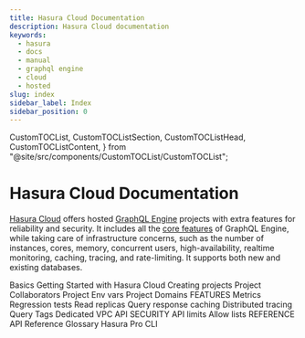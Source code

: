 ```yaml
---
title: Hasura Cloud Documentation
description: Hasura Cloud documentation
keywords:
  - hasura
  - docs
  - manual
  - graphql engine
  - cloud
  - hosted
slug: index
sidebar_label: Index
sidebar_position: 0
---
```


  CustomTOCList,
  CustomTOCListSection,
  CustomTOCListHead,
  CustomTOCListContent,
} from "@site/src/components/CustomTOCList/CustomTOCList";

# Hasura Cloud Documentation

[Hasura Cloud](https://cloud.hasura.io/signup/?pg=docs&plcmt=body&cta=hasura-cloud&tech=default) offers hosted [GraphQL Engine](https://github.com/hasura/graphql-engine) projects with extra features for reliability and security. It includes all the [core features](/graphql/core/index.mdx) of GraphQL Engine, while taking care of infrastructure concerns, such as the number of instances, cores, memory, concurrent users, high-availability, realtime monitoring, caching, tracing, and rate-limiting. It supports both new and existing databases.

<CustomTOCList>
  <CustomTOCListSection>
    <CustomTOCListHead>Basics</CustomTOCListHead>
    <CustomTOCListContent>
      <Link to="/graphql/cloud/getting-started/index">
        Getting Started with Hasura Cloud
      </Link>
      <Link to="/graphql/cloud/projects/create">Creating projects</Link>
      <Link to="/graphql/cloud/projects/collaborators">
        Project Collaborators
      </Link>
      <Link to="/graphql/cloud/projects/env-vars">Project Env vars</Link>
      <Link to="/graphql/cloud/projects/domains">Project Domains</Link>
    </CustomTOCListContent>
  </CustomTOCListSection>
  <CustomTOCListSection>
    <CustomTOCListHead>FEATURES</CustomTOCListHead>
    <CustomTOCListContent>
      <Link to="/graphql/cloud/metrics/index">Metrics</Link>
      <Link to="/graphql/cloud/regression-tests">Regression tests</Link>
      <Link to="/graphql/cloud/read-replicas">Read replicas</Link>
      <Link to="/graphql/cloud/response-caching">Query response caching</Link>
      <Link to="/graphql/cloud/tracing">Distributed tracing</Link>
      <Link to="/graphql/cloud/query-tags">Query Tags</Link>
      <Link to="/graphql/cloud/dedicated-vpc">Dedicated VPC</Link>
    </CustomTOCListContent>
  </CustomTOCListSection>
  <CustomTOCListSection>
    <CustomTOCListHead>API SECURITY</CustomTOCListHead>
    <CustomTOCListContent>
      <Link to="/graphql/cloud/security/api-limits">API limits</Link>
      <Link to="/graphql/cloud/security/allow-lists">Allow lists</Link>
    </CustomTOCListContent>
  </CustomTOCListSection>
  <CustomTOCListSection>
    <CustomTOCListHead>REFERENCE</CustomTOCListHead>
    <CustomTOCListContent>
      <Link to="/graphql/cloud/api-reference">API Reference</Link>
      <Link to="/graphql/cloud/glossary">Glossary</Link>
      <Link to="/graphql/cloud/hasurapro-cli/index">Hasura Pro CLI</Link>
    </CustomTOCListContent>
  </CustomTOCListSection>
</CustomTOCList>
